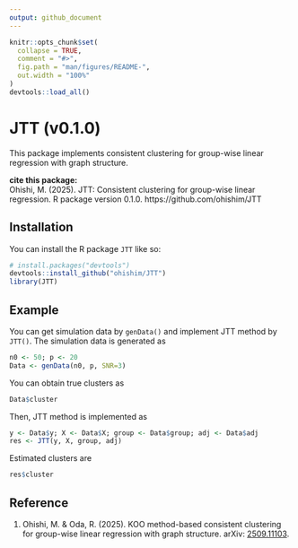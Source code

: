```yaml
---
output: github_document
---
```


<!-- README.md is generated from README.Rmd. Please edit that file -->

```r
knitr::opts_chunk$set(
  collapse = TRUE,
  comment = "#>",
  fig.path = "man/figures/README-",
  out.width = "100%"
)
devtools::load_all()
```

# JTT (v0.1.0)

<!-- badges: start -->
<!-- badges: end -->

This package implements consistent clustering for group-wise linear regression with graph structure.

**cite this package:**   
Ohishi, M. (2025). JTT: Consistent clustering for group-wise linear regression. R package version 0.1.0. https://github.com/ohishim/JTT 

## Installation

You can install the R package `JTT` like so:

```r
# install.packages("devtools")
devtools::install_github("ohishim/JTT")
library(JTT)
```

## Example

You can get simulation data by `genData()` and implement JTT method by `JTT()`.
The simulation data is generated as

```r
n0 <- 50; p <- 20
Data <- genData(n0, p, SNR=3)
```

You can obtain true clusters as

```r
Data$cluster
```

Then, JTT method is implemented as

```r
y <- Data$y; X <- Data$X; group <- Data$group; adj <- Data$adj
res <- JTT(y, X, group, adj)
```

Estimated clusters are

```r
res$cluster
```

## Reference

1. Ohishi, M. & Oda, R. (2025). KOO method-based consistent clustering for group-wise linear regression with graph structure. arXiv: [2509.11103](https://arxiv.org/abs/2509.11103).
